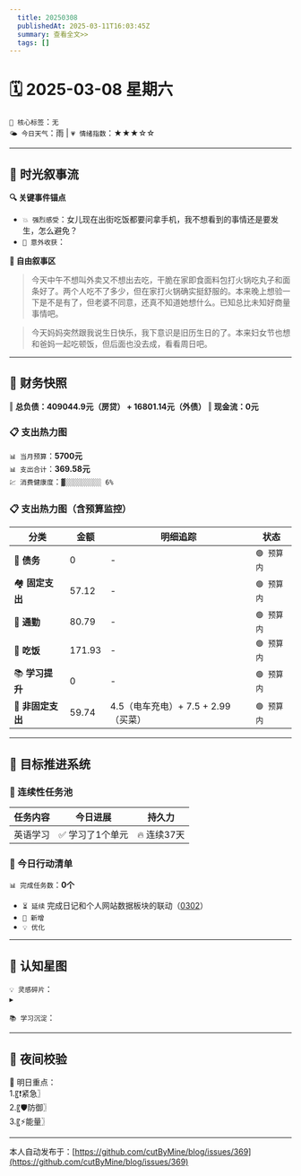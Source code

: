 ```yaml
---
  title: 20250308
  publishedAt: 2025-03-11T16:03:45Z
  summary: 查看全文>>
  tags: []
---
```


# 🗓️ 2025-03-08 星期六
`🔑 核心标签`：`无`  
`🌤️ 今日天气`：雨 | `💗 情绪指数`：★★★☆☆  

---


## 🌊 **时光叙事流**
**🔍 关键事件锚点**  
- `💥 强烈感受`：女儿现在出街吃饭都要问拿手机，我不想看到的事情还是要发生，怎么避免？  
- `🎉 意外收获`：  

**📖 自由叙事区**  
> 今天中午不想叫外卖又不想出去吃，干脆在家即食面料包打火锅吃丸子和面条好了。两个人吃不了多少，但在家打火锅确实挺舒服的。本来晚上想验一下是不是有了，但老婆不同意，还真不知道她想什么。已知总比未知好商量事情吧。

> 今天妈妈突然跟我说生日快乐，我下意识是旧历生日的了。本来妇女节也想和爸妈一起吃顿饭，但后面也没去成，看看周日吧。
---

## 💸 **财务快照**
‖ **总负债：409044.9元（房贷） + 16801.14元（外债）**
‖ **现金流：0元**

### 📋 支出热力图

`📊 当月预算`：**5700元**  
`📊 支出合计`：**369.58元**  
`💹 消费健康度`：`▓░░░░░░░░░ 6%`  
### 📋 支出热力图（含预算监控）
| 分类         | 金额    | 明细追踪                  | 状态           |
|--------------|---------|---------------------------|----------------|
| 🏦 **债务**    | 0   | -  | `🟢 预算内`   |
| 🏘️ **固定支出** | 57.12     | -    | `🟢 预算内`     |
| 🚌 **通勤**     | 80.79      | -        | `🟢 预算内`     |
| 🍜 **吃饭**     |   171.93   | -    | `🟢 预算内`   |
| 📚 **学习提升** | 0      | -       | `🟢 预算内`     |
| 🎲 **非固定支出** | 59.74     | 4.5（电车充电）+ 7.5 + 2.99（买菜）      | `🟢 预算内`  |


---

## 🎯 **目标推进系统**

### 🔄 连续性任务池
| 任务内容                | 今日进展          | 持久力     |
|-------------------------|-------------------|------------|
| 英语学习         | ✅ 学习了1个单元 | 🔥 连续37天  |

### 📌 今日行动清单

`📊 完成任务数`：**0个**  
- `⏳ 延续` 完成日记和个人网站数据板块的联动（[0302](note://WEB9685e40ae7a6464db1196641a1ffd0ee)）  
- `🚩 新增`   
- `💡 优化`   

---

## 🌌 **认知星图**
`💡 灵感碎片`：  
▸ 


`📚 学习沉淀`：  
> 

---

## 🌃 夜间校验

🚀 明日重点：  
1.〖❗紧急〗  
2.〖🛡️防御〗  
3.〖⚡能量〗

---
本人自动发布于：[https://github.com/cutByMine/blog/issues/369](https://github.com/cutByMine/blog/issues/369)
